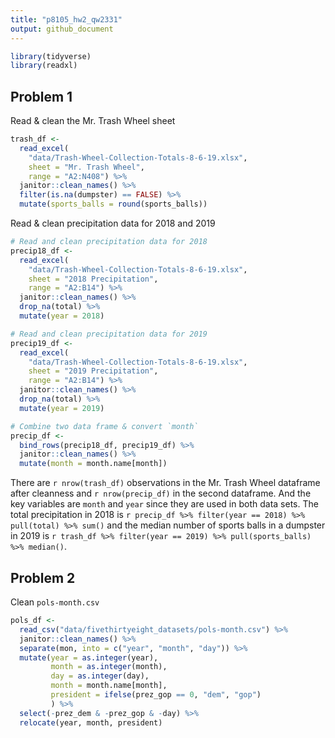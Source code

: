 ```yaml
---
title: "p8105_hw2_qw2331"
output: github_document
---
```


```r
library(tidyverse)
library(readxl)
```

## Problem 1

Read & clean the Mr. Trash Wheel sheet
```r
trash_df <- 
  read_excel(
    "data/Trash-Wheel-Collection-Totals-8-6-19.xlsx",
    sheet = "Mr. Trash Wheel",
    range = "A2:N408") %>% 
  janitor::clean_names() %>% 
  filter(is.na(dumpster) == FALSE) %>% 
  mutate(sports_balls = round(sports_balls))
```

Read & clean precipitation data for 2018 and 2019
```r
# Read and clean precipitation data for 2018
precip18_df <- 
  read_excel(
    "data/Trash-Wheel-Collection-Totals-8-6-19.xlsx",
    sheet = "2018 Precipitation",
    range = "A2:B14") %>% 
  janitor::clean_names() %>% 
  drop_na(total) %>% 
  mutate(year = 2018)

# Read and clean precipitation data for 2019
precip19_df <- 
  read_excel(
    "data/Trash-Wheel-Collection-Totals-8-6-19.xlsx",
    sheet = "2019 Precipitation",
    range = "A2:B14") %>% 
  janitor::clean_names() %>% 
  drop_na(total) %>% 
  mutate(year = 2019)

# Combine two data frame & convert `month`
precip_df <- 
  bind_rows(precip18_df, precip19_df) %>% 
  janitor::clean_names() %>% 
  mutate(month = month.name[month])
```

There are ``r nrow(trash_df)`` observations in the Mr. Trash Wheel dataframe after cleanness and ``r nrow(precip_df)`` in the second dataframe. And the key variables are `month` and `year` since they are used in both data sets. The total precipitation in 2018 is ``r precip_df %>% filter(year == 2018) %>% pull(total) %>% sum()`` and the median number of sports balls in a dumpster in 2019 is ``r trash_df %>% filter(year == 2019) %>% pull(sports_balls) %>% median()``.


## Problem 2

Clean `pols-month.csv`
```r
pols_df <- 
  read_csv("data/fivethirtyeight_datasets/pols-month.csv") %>% 
  janitor::clean_names() %>% 
  separate(mon, into = c("year", "month", "day")) %>% 
  mutate(year = as.integer(year),
         month = as.integer(month), 
         day = as.integer(day),
         month = month.name[month],
         president = ifelse(prez_gop == 0, "dem", "gop")
         ) %>% 
  select(-prez_dem & -prez_gop & -day) %>% 
  relocate(year, month, president)
```

